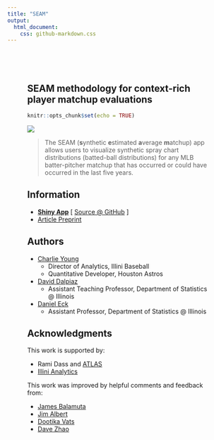 ```yaml
---
title: "SEAM"
output: 
  html_document: 
    css: github-markdown.css
---
```


<meta name="viewport" content="width=device-width, initial-scale=1">
  <link rel="stylesheet" href="github-markdown.css">
    <style>
    .markdown-body {
      box-sizing: border-box;
      min-width: 200px;
      max-width: 980px;
      margin: 0 auto;
      padding: 45px;
    }

  @media (max-width: 767px) {
    .markdown-body {
      padding: 15px;
    }
  }
  </style>
  <article class="markdown-body">

# SEAM methodology for context-rich player matchup evaluations

```r
knitr::opts_chunk$set(echo = TRUE)
```

[![](layout.png)](seam.stat.illinois.edu/app/)

> The SEAM (**s**ynthetic **e**stimated **a**verage **m**atchup) app allows users to visualize synthetic spray chart distributions (batted-ball distributions) for any MLB batter-pitcher matchup that has occurred or could have occurred in the last five years.

## Information

- [**Shiny App**](seam.stat.illinois.edu/app/) [ [Source @ GitHub](https://github.com/cdyoung/seam/) ]
- [Article Preprint](https://publish.illinois.edu/danieleck/files/2020/05/spray.pdf)
<!-- - [Fangraphs Article]() -->

## Authors

- [Charlie Young](https://twitter.com/youngcharles02)
  - Director of Analytics, Illini Baseball
  - Quantitative Developer, Houston Astros
- [David Dalpiaz](https://daviddalpiaz.org/)
  - Assistant Teaching Professor, Department of Statistics @ Illinois
- [Daniel Eck](https://publish.illinois.edu/danieleck/)
  - Assistant Professor, Department of Statistics @ Illinois

## Acknowledgments

This work is supported by:

- Rami Dass and [ATLAS](https://atlas.illinois.edu/)
- [Illini Analytics](https://sabermetrics.cs.illinois.edu/)

This work was improved by helpful comments and feedback from:

- [James Balamuta](https://www.thecoatlessprofessor.com/)
- [Jim Albert](http://www-math.bgsu.edu/~albert/)
- [Dootika Vats](http://home.iitk.ac.in/~dootika/)
- [Dave Zhao](https://stat.illinois.edu/directory/profile/sdzhao)

</article>
